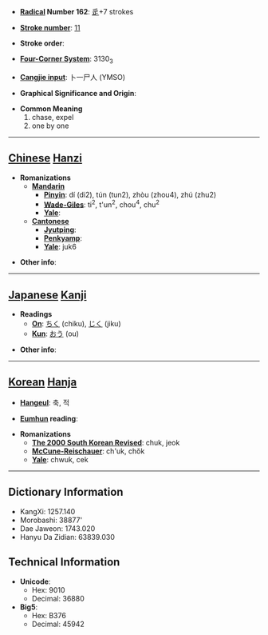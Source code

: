 * '''[[Wiktionary:Chinese radical index| Radical]] Number 162''': [[Wiktionary:Chinese radical index 辵|辵]]+7 strokes

* '''[[Wiktionary:Chinese total strokes index|Stroke number]]''': [[Wiktionary:Chinese total strokes index 11|11]]

* '''Stroke order''': 

* '''[[Wiktionary:Chinese four corner index|Four-Corner System]]''': 3130<sub>3</sub>

* '''[[Wiktionary:Chinese Cangjie index|Cangjie input]]''': 卜一尸人 (YMSO)

* '''Graphical Significance and Origin''': 

* '''Common Meaning'''
*#chase, expel
*# one by one


----

== [[Chinese]] [[Hanzi]] ==

* '''Romanizations'''
** '''[[Mandarin]]'''
*** '''[[Pinyin]]''': dí (di2), tún (tun2), zhòu (zhou4), zhú (zhu2)
*** '''[[Wade-Giles]]''': ti<sup>2</sup>, t'un<sup>2</sup>, chou<sup>4</sup>, chu<sup>2</sup>
*** '''[[Yale]]''': 
** '''[[Cantonese]]'''
*** '''[[Jyutping]]''':
*** '''[[Penkyamp]]''': 
*** '''[[Yale]]''': juk6

* '''Other info''': 

----

== [[Japanese]] [[Kanji]] ==

* '''Readings'''
** '''[[On]]''': [[ちく]] (chiku), [[じく]] (jiku)
** '''[[Kun]]''': [[おう]] (ou)

* '''Other info''':  

----

== [[Korean]] [[Hanja]] ==

* '''[[Hangeul]]''': 축, 적

* '''[[Eumhun]] reading''': 

* '''Romanizations'''
** '''[[The 2000 South Korean Revised Romanization|The 2000 South Korean Revised]]''': chuk, jeok
** '''[[McCune-Reischauer]]''': ch'uk, chŏk
** '''[[Yale]]''': chwuk, cek

----

== Dictionary Information ==

* KangXi: 1257.140
* Morobashi: 38877'
* Dae Jaweon: 1743.020
* Hanyu Da Zidian: 63839.030

== Technical Information ==

* '''Unicode''':
** Hex: 9010
** Decimal: 36880
* '''Big5''':
** Hex: B376
** Decimal: 45942